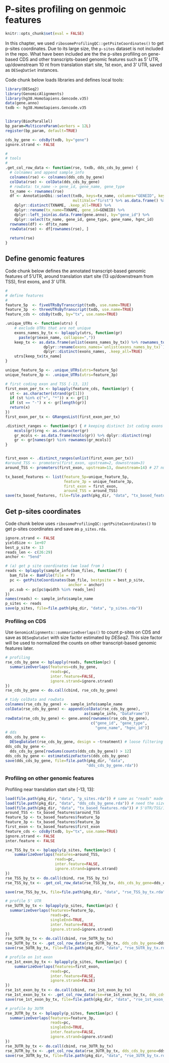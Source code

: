 # P-sites profiling on genmoic features {#profiling}
```r
knitr::opts_chunk$set(eval = FALSE)
```
In this chapter, we used `ribosomeProfilingQC::getPsiteCoordinates()` to get p-sites coordinates. Due to its large size, the `p-sites` dataset is not included in the repo. What have been included are the the p-sites profiling on gene-based CDS and other transcripts-based genomic features such as 5' UTR, up/downstream 10 nt from translation start site, 1st exon, and 3' UTR, saved as `DESeqDatSet` instances.

Code chunk below loads libraries and defines local tools:
```r
library(DESeq2)
library(GenomicAlignments)
library(hg38.HomoSapiens.Gencode.v35)
data(gene.anno)
txdb <- hg38.HomoSapiens.Gencode.v35


library(BiocParallel)
bp_param=MulticoreParam(workers = 12L)
register(bp_param, default=TRUE)

cds_by_gene <- cdsBy(txdb, by="gene")
ignore.strand <- FALSE

#
# tools
#
.get_col_row_data <- function(rse, txdb, dds_cds_by_gene) {
  # colnames and append sample_info
  colnames(rse) <- colnames(dds_cds_by_gene)
  colData(rse) <- colData(dds_cds_by_gene)
  # rowData: tx_name -> gene_id, gene_name, gene_type
  tx_name <- rownames(rse)
  df <- AnnotationDbi::select(txdb, keys=tx_name, columns="GENEID", keytype="TXNAME",
                              multiVals="first") %>% as.data.frame() %>%
    dplyr::distinct(TXNAME, .keep_all=TRUE) %>%
    dplyr::rename(tx_name=TXNAME, gene_id=GENEID) %>%
    dplyr::left_join(as.data.frame(gene.anno), by="gene_id") %>%
    dplyr::select(tx_name, gene_id, gene_type, gene_name, hgnc_id)                       
  rownames(df) <- df$tx_name
  rowData(rse) <- df[rownames(rse), ]
  
  return(rse)
}
```

## Define genomic features
Code chunk below defines the annotated transcript-based genomic features of 5'UTR, around translation start site (13 up/downstream from TSS), first exons, and 3' UTR.
```r
#
# define features
#
feature_5p  <- fiveUTRsByTranscript(txdb, use.name=TRUE)
feature_3p  <- threeUTRsByTranscript(txdb, use.name=TRUE)
feature_cds <- cdsBy(txdb, by="tx", use.name=TRUE)

.unique_UTRs <- function(utrs) {
    # exclude UTRs that are not unique
    exons_names_by_tx <- bplapply(utrs, function(gr)
      paste(gr$exon_name, collapse=","))
    keep_tx <- as.data.frame(unlist(exons_names_by_tx)) %>% rownames_to_column(var="tx_name") %>%
                 dplyr::rename(exons_names=`unlist(exons_names_by_tx)`) %>%
                 dplyr::distinct(exons_names, .keep_all=TRUE)
    utrs[keep_tx$tx_name]                 
}

unique_feature_5p <- .unique_UTRs(utrs=feature_5p)
unique_feature_3p <- .unique_UTRs(utrs=feature_3p)

# first coding exon and TSS [-13, 13]
first_exon_per_tx <- bplapply(feature_cds, function(gr) {
  st <- as.character(strand(gr[1]))
  if (st %in% c("+", "*")) x <- gr[1]
  if (st == "-") x <- gr[length(gr)]
  return(x)
})
first_exon_per_tx <- GRangesList(first_exon_per_tx)

.distinct_ranges <- function(gr) { # keeping distinct 1st coding exons only
    mcols(gr)$rng <- as.character(gr)
    gr_mcols <- as.data.frame(mcols(gr)) %>% dplyr::distinct(rng)
    gr <- gr[names(gr) %in% rownames(gr_mcols)]
}


first_exon <- .distinct_ranges(unlist(first_exon_per_tx))
#around_TSS <- promoters(first_exon, upstream=2, downstream=3)
around_TSS <- promoters(first_exon, upstream=13, downstream=14) # 27 nucleotides, 13 up/downstream of TSS

tx_based_features <- list(feature_5p=unique_feature_5p, 
                          feature_3p = unique_feature_3p,
                          first_exon = first_exon, 
                          around_TSS = around_TSS)
save(tx_based_features, file=file.path(pkg_dir, "data", "tx_based_features.rda"))                          
```

## Get p-sites coordinates
Code chunk below uses `ribosomeProfilingQC::getPsiteCoordinates()` to get p-sites coordinates and save as `p_sites.rda`.

```r
ignore.strand <- FALSE
yieldSize <- 1e+07
best_p_site <- 13
reads_len <- c(26:29)
anchor <- "5end"

# (a) get p site coordinates (we load from )
reads <- bplapply(sample_info$bam_files, function(f) {
  bam_file <- BamFile(file = f)
  pc <- getPsiteCoordinates(bam_file, bestpsite = best_p_site,
                            anchor = anchor)
  pc.sub <- pc[pc$qwidth %in% reads_len]
})
names(reads) <- sample_info$sample_name
p_sites <- reads
save(p_sites, file=file.path(pkg_dir, "data", "p_sites.rda"))
```

### Profiling on CDS
Use `GenomicAlignments::summarizeOverlaps()` to count p-sites on CDS and save as `DESeqDataSet` with size factor estimated by _DESeq2_. This size factor will be used to normalized the counts on other transcript-based genomic features later.

```r
# profiling
rse_cds_by_gene <- bplapply(reads, function(pc) {
  summarizeOverlaps(features=cds_by_gene, 
                    reads=pc, 
                    inter.feature=FALSE,
                    ignore.strand=ignore.strand)
})
rse_cds_by_gene <- do.call(cbind, rse_cds_by_gene)

# tidy colData and rowData
colnames(rse_cds_by_gene) <- sample_info$sample_name
colData(rse_cds_by_gene) <- append(colData(rse_cds_by_gene), 
                                   as(sample_info, "DataFrame"))
rowData(rse_cds_by_gene) <- gene.anno[rownames(rse_cds_by_gene), 
                                      c("gene_id", "gene_type",
                                        "gene_name", "hgnc_id")]
# dds
dds_cds_by_gene <- 
  DESeqDataSet(rse_cds_by_gene, design = ~treatment) # loose filtering             
dds_cds_by_gene <- 
  dds_cds_by_gene[rowSums(counts(dds_cds_by_gene)) > 12]
dds_cds_by_gene <- estimateSizeFactors(dds_cds_by_gene)
save(dds_cds_by_gene, file=file.path(pkg_dir, "data",
                                    "dds_cds_by_gene.rda"))
```

### Profiling on other genomic features 

Profiling near translation start site [-13, 13]:
```r
load(file.path(pkg_dir, "data", "p_sites.rda")) # same as "reads" made previously
load(file.path(pkg_dir, "data", "dds_cds_by_gene.rda")) # need the sizeFactor and column data
load(file.path(pkg_dir, "data", "tx_based_features.rda")) # 5'UTR/TSS/1stExon/3'UTR
around_TSS <- tx_based_features$around_TSS
feature_5p <- tx_based_features$feature_5p
feature_3p <- tx_based_features$feature_3p
first_exon <- tx_based_features$first_exon
feature_cds <- cdsBy(txdb, by="tx", use.name=TRUE)
ignore.strand <- FALSE
inter.feature <- FALSE

rse_TSS_by_tx <- bplapply(p_sites, function(pc) {
    summarizeOverlaps(features=around_TSS, 
                      reads=pc, 
                      inter.feature=FALSE,
                      ignore.strand=ignore.strand)
})
rse_TSS_by_tx <- do.call(cbind, rse_TSS_by_tx)
rse_TSS_by_tx <- .get_col_row_data(rse_TSS_by_tx, dds_cds_by_gene=dds_cds_by_gene, txdb=txdb)

save(rse_TSS_by_tx, file=file.path(pkg_dir, "data", "rse_TSS_by_tx.rda")) 
```

```r
# profile 5' UTR
rse_5UTR_by_tx <- bplapply(p_sites, function(pc) {
  summarizeOverlaps(features=feature_5p, 
                    reads=pc, 
                    singleEnd=TRUE,
                    inter.feature=FALSE,
                    ignore.strand=ignore.strand)
})
rse_5UTR_by_tx <- do.call(cbind, rse_5UTR_by_tx)
rse_5UTR_by_tx <- .get_col_row_data(rse_5UTR_by_tx, dds_cds_by_gene=dds_cds_by_gene, txdb=txdb)
save(rse_5UTR_by_tx, file=file.path(pkg_dir, "data", "rse_5UTR_by_tx.rda"))
```

```r
# profile on 1st exon
rse_1st_exon_by_tx <- bplapply(p_sites, function(pc) {
    summarizeOverlaps(features=first_exon, 
                    reads=pc, 
                    inter.feature=FALSE,
                    ignore.strand=FALSE)
})
rse_1st_exon_by_tx <- do.call(cbind, rse_1st_exon_by_tx)
rse_1st_exon_by_tx <- .get_col_row_data(rse=rse_1st_exon_by_tx, dds_cds_by_gene=dds_cds_by_gene, txdb=txdb)      
save(rse_1st_exon_by_tx, file=file.path(pkg_dir, "data", "rse_1st_exon_by_tx.rda")) 
```

```r
# profile by 3UTR
rse_3UTR_by_tx <- bplapply(p_sites, function(pc) {
  summarizeOverlaps(features=feature_3p, 
                    reads=pc, 
                    singleEnd=TRUE,
                    inter.feature=FALSE,
                    ignore.strand=ignore.strand)
})
rse_3UTR_by_tx <- do.call(cbind, rse_3UTR_by_tx)
rse_3UTR_by_tx <- .get_col_row_data(rse_3UTR_by_tx, dds_cds_by_gene=dds_cds_by_gene, txdb=txdb)
save(rse_3UTR_by_tx, file=file.path(pkg_dir, "data", "rse_3UTR_by_tx.rda"))
```



